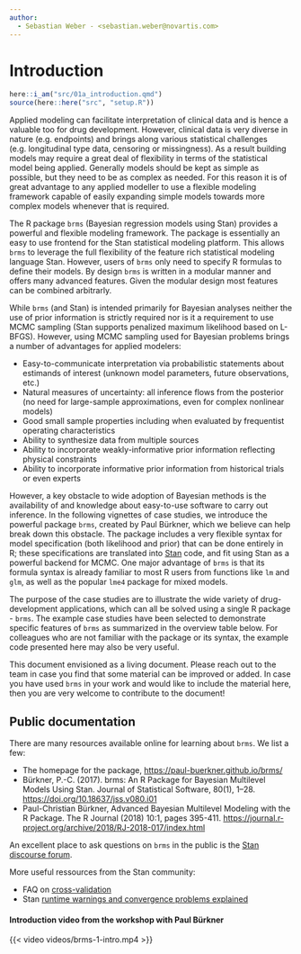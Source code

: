 ```yaml
---
author:
  - Sebastian Weber - <sebastian.weber@novartis.com>
---
```


# Introduction {#sec-introduction}

```r
here::i_am("src/01a_introduction.qmd")
source(here::here("src", "setup.R"))
```

Applied modeling can facilitate interpretation of clinical data and is
hence a valuable too for drug development. However, clinical data is
very diverse in nature (e.g. endpoints) and brings along various
statistical challenges (e.g. longitudinal type data, censoring or
missingness). As a result building models may require a great deal of
flexibility in terms of the statistical model being applied. Generally
models should be kept as simple as possible, but they need to be as
complex as needed. For this reason it is of great advantage to any
applied modeller to use a flexible modeling framework capable of
easily expanding simple models towards more complex models whenever
that is required.

The R package `brms` (Bayesian regression models using Stan) provides
a powerful and flexible modeling framework. The package is essentially
an easy to use frontend for the Stan statistical modeling
platform. This allows `brms` to leverage the full flexibility of the
feature rich statistical modeling language Stan. However, users of
`brms` only need to specify R formulas to define their models. By
design `brms` is written in a modular manner and offers many advanced
features. Given the modular design most features can be combined
arbitrarly.

While `brms` (and Stan) is intended primarily for Bayesian analyses
neither the use of prior information is strictly required nor is it a
requirement to use MCMC sampling (Stan supports penalized maximum
likelihood based on L-BFGS). However, using MCMC sampling used for
Bayesian problems brings a number of advantages for applied modelers:

* Easy-to-communicate interpretation via probabilistic statements
  about estimands of interest (unknown model parameters, future
  observations, etc.)
* Natural measures of uncertainty: all inference flows from the
  posterior (no need for large-sample approximations, even for complex
  nonlinear models)
* Good small sample properties including when evaluated by frequentist
  operating characteristics
* Ability to synthesize data from multiple sources
* Ability to incorporate weakly-informative prior information
  reflecting physical constraints
* Ability to incorporate informative prior information from historical
  trials or even experts

However, a key obstacle to wide adoption of Bayesian methods is the
availability of and knowledge about easy-to-use software to carry out
inference. In the following vignettes of case studies, we introduce
the powerful package `brms`, created by Paul Bürkner, which we believe
can help break down this obstacle. The package includes a very
flexible syntax for model specification (both likelihood and prior)
that can be done entirely in R; these specifications are translated
into [Stan](https://mc-stan.org/) code, and fit using Stan as a
powerful backend for MCMC. One major advantage of `brms` is that its
formula syntax is already familiar to most R users from functions like
`lm` and `glm`, as well as the popular `lme4` package for mixed
models.

The purpose of the case studies are to illustrate the wide variety of
drug-development applications, which can all be solved using a single
R package - `brms`. The example case studies have been selected to
demonstrate specific features of `brms` as summarized in the overview
table below. For colleagues who are not familiar with the package or
its syntax, the example code presented here may also be very
useful.

This document envisioned as a living document. Please reach out to the
team in case you find that some material can be improved or added. In
case you have used `brms` in your work and would like to include the
material here, then you are very welcome to contribute to the
document!

## Public documentation

There are many resources available online for learning about
`brms`. We list a few:

* The homepage for the package,
  [https://paul-buerkner.github.io/brms/](https://paul-buerkner.github.io/brms/)
* Bürkner, P.-C. (2017). brms: An R Package for Bayesian Multilevel
  Models Using Stan. Journal of Statistical Software, 80(1),
  1–28. [https://doi.org/10.18637/jss.v080.i01](https://doi.org/10.18637/jss.v080.i01)
* Paul-Christian Bürkner, Advanced Bayesian Multilevel Modeling with
  the R Package. The R Journal (2018) 10:1, pages
  395-411. [https://journal.r-project.org/archive/2018/RJ-2018-017/index.html](https://journal.r-project.org/archive/2018/RJ-2018-017/index.html)

An excellent place to ask questions on `brms` in the public is the
[Stan discourse forum](https://discourse.mc-stan.org).

More useful ressources from the Stan community:

* FAQ on
  [cross-validation](https://mc-stan.org/loo/articles/online-only/faq.html)
* Stan [runtime warnings and convergence problems explained](https://mc-stan.org/misc/warnings.html)







::: {.content-visible when-profile="dummy"}
#### Introduction video from the workshop with Paul Bürkner

{{< video videos/brms-1-intro.mp4 >}}
:::


